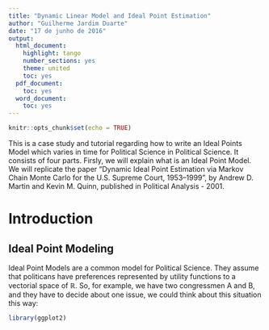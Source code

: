 ```yaml
---
title: "Dynamic Linear Model and Ideal Point Estimation"
author: "Guilherme Jardim Duarte"
date: "17 de junho de 2016"
output:
  html_document:
    highlight: tango
    number_sections: yes
    theme: united
    toc: yes
  pdf_document:
    toc: yes
  word_document:
    toc: yes
---
```


```r
knitr::opts_chunk$set(echo = TRUE)
```


This is a case study and tutorial regarding how to write an Ideal Points Model which varies in time for Political Science in Political Science. It consists of four parts. Firsly, we will explain what is an Ideal Point Model. We will replicate the paper "Dynamic Ideal Point Estimation via Markov Chain Monte Carlo for the U.S. Supreme Court, 1953–1999", by Andrew D. Martin and Kevin M. Quinn, published in Political Analysis - 2001.

# Introduction 

## Ideal Point Modeling

Ideal Point Models are a common model for Political Science. They assume that politicans have preferences represented by utility functions to a vectorial space of $\mathbb{R}$. So, for example, we have two congressmen A and B, and they have to decide about one issue, we could think about this situation this way:

```r
library(ggplot2)
```

